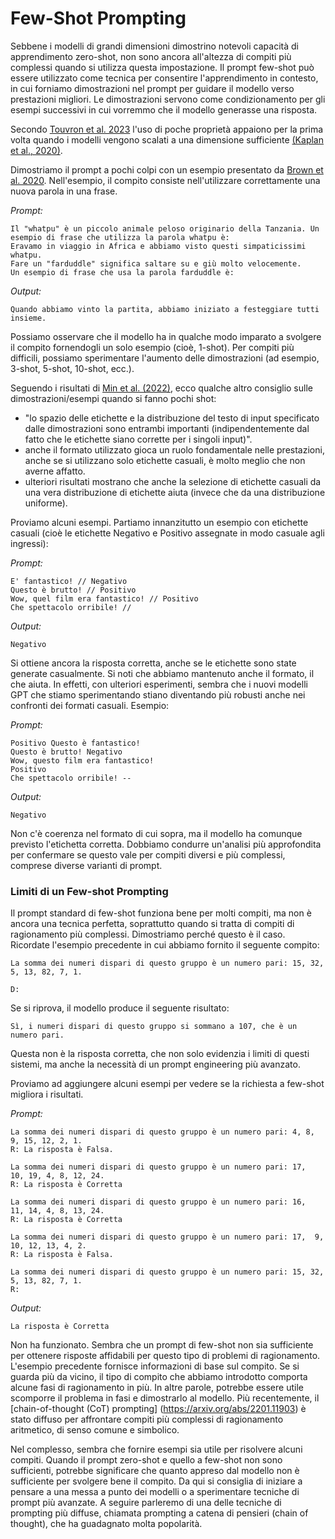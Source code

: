 # Few-Shot Prompting

Sebbene i modelli di grandi dimensioni dimostrino notevoli capacità di apprendimento zero-shot, non sono ancora all'altezza di compiti più complessi quando si utilizza questa impostazione. Il prompt few-shot può essere utilizzato come tecnica per consentire l'apprendimento in contesto, in cui forniamo dimostrazioni nel prompt per guidare il modello verso prestazioni migliori. Le dimostrazioni servono come condizionamento per gli esempi successivi in cui vorremmo che il modello generasse una risposta.

Secondo [Touvron et al. 2023](https://arxiv.org/pdf/2302.13971.pdf) l'uso di poche proprietà appaiono per la prima volta quando i modelli vengono scalati a una dimensione sufficiente [(Kaplan et al., 2020)](https://arxiv.org/abs/2001.08361).

Dimostriamo il prompt a pochi colpi con un esempio presentato da [Brown et al. 2020](https://arxiv.org/abs/2005.14165). Nell'esempio, il compito consiste nell'utilizzare correttamente una nuova parola in una frase.

*Prompt:*
```
Il "whatpu" è un piccolo animale peloso originario della Tanzania. Un esempio di frase che utilizza la parola whatpu è:
Eravamo in viaggio in Africa e abbiamo visto questi simpaticissimi whatpu.
Fare un "farduddle" significa saltare su e giù molto velocemente. 
Un esempio di frase che usa la parola farduddle è:
```

*Output:*
```
Quando abbiamo vinto la partita, abbiamo iniziato a festeggiare tutti insieme.
```

Possiamo osservare che il modello ha in qualche modo imparato a svolgere il compito fornendogli un solo esempio (cioè, 1-shot). Per compiti più difficili, possiamo sperimentare l'aumento delle dimostrazioni (ad esempio, 3-shot, 5-shot, 10-shot, ecc.).

Seguendo i risultati di [Min et al. (2022)](https://arxiv.org/abs/2202.12837), ecco qualche altro consiglio sulle dimostrazioni/esempi quando si fanno pochi shot:

- "lo spazio delle etichette e la distribuzione del testo di input specificato dalle dimostrazioni sono entrambi importanti (indipendentemente dal fatto che le etichette siano corrette per i singoli input)".
- anche il formato utilizzato gioca un ruolo fondamentale nelle prestazioni, anche se si utilizzano solo etichette casuali, è molto meglio che non averne affatto.  
- ulteriori risultati mostrano che anche la selezione di etichette casuali da una vera distribuzione di etichette aiuta (invece che da una distribuzione uniforme).

Proviamo alcuni esempi. Partiamo innanzitutto un esempio con etichette casuali (cioè le etichette Negativo e Positivo assegnate in modo casuale agli ingressi):

*Prompt:*
```
E' fantastico! // Negativo
Questo è brutto! // Positivo
Wow, quel film era fantastico! // Positivo
Che spettacolo orribile! //
```

*Output:*
```
Negativo
```

Si ottiene ancora la risposta corretta, anche se le etichette sono state generate casualmente. Si noti che abbiamo mantenuto anche il formato, il che aiuta. In effetti, con ulteriori esperimenti, sembra che i nuovi modelli GPT che stiamo sperimentando stiano diventando più robusti anche nei confronti dei formati casuali. Esempio:

*Prompt:*
```
Positivo Questo è fantastico! 
Questo è brutto! Negativo
Wow, questo film era fantastico!
Positivo
Che spettacolo orribile! --
```

*Output:*
```
Negativo
```

Non c'è coerenza nel formato di cui sopra, ma il modello ha comunque previsto l'etichetta corretta. Dobbiamo condurre un'analisi più approfondita per confermare se questo vale per compiti diversi e più complessi, comprese diverse varianti di prompt.

### Limiti di un Few-shot Prompting

Il prompt standard di few-shot funziona bene per molti compiti, ma non è ancora una tecnica perfetta, soprattutto quando si tratta di compiti di ragionamento più complessi. Dimostriamo perché questo è il caso. Ricordate l'esempio precedente in cui abbiamo fornito il seguente compito:

```
La somma dei numeri dispari di questo gruppo è un numero pari: 15, 32, 5, 13, 82, 7, 1. 

D: 
```

Se si riprova, il modello produce il seguente risultato:

```
Sì, i numeri dispari di questo gruppo si sommano a 107, che è un numero pari.
```

Questa non è la risposta corretta, che non solo evidenzia i limiti di questi sistemi, ma anche la necessità di un prompt engineering più avanzato.

Proviamo ad aggiungere alcuni esempi per vedere se la richiesta a few-shot migliora i risultati.

*Prompt:*
```
La somma dei numeri dispari di questo gruppo è un numero pari: 4, 8, 9, 15, 12, 2, 1.
R: La risposta è Falsa.

La somma dei numeri dispari di questo gruppo è un numero pari: 17,  10, 19, 4, 8, 12, 24.
R: La risposta è Corretta

La somma dei numeri dispari di questo gruppo è un numero pari: 16,  11, 14, 4, 8, 13, 24.
R: La risposta è Corretta

La somma dei numeri dispari di questo gruppo è un numero pari: 17,  9, 10, 12, 13, 4, 2.
R: La risposta è Falsa.

La somma dei numeri dispari di questo gruppo è un numero pari: 15, 32, 5, 13, 82, 7, 1. 
R: 
```

*Output:*
```
La risposta è Corretta
```

Non ha funzionato. Sembra che un prompt di few-shot non sia sufficiente per ottenere risposte affidabili per questo tipo di problemi di ragionamento. L'esempio precedente fornisce informazioni di base sul compito. Se si guarda più da vicino, il tipo di compito che abbiamo introdotto comporta alcune fasi di ragionamento in più. In altre parole, potrebbe essere utile scomporre il problema in fasi e dimostrarlo al modello. Più recentemente, il [chain-of-thought (CoT) prompting] (https://arxiv.org/abs/2201.11903) è stato diffuso per affrontare compiti più complessi di ragionamento aritmetico, di senso comune e simbolico.

Nel complesso, sembra che fornire esempi sia utile per risolvere alcuni compiti. Quando il prompt zero-shot e quello a few-shot non sono sufficienti, potrebbe significare che quanto appreso dal modello non è sufficiente per svolgere bene il compito. Da qui si consiglia di iniziare a pensare a una messa a punto dei modelli o a sperimentare tecniche di prompt più avanzate. A seguire parleremo di una delle tecniche di prompting più diffuse, chiamata prompting a catena di pensieri (chain of thought), che ha guadagnato molta popolarità.
